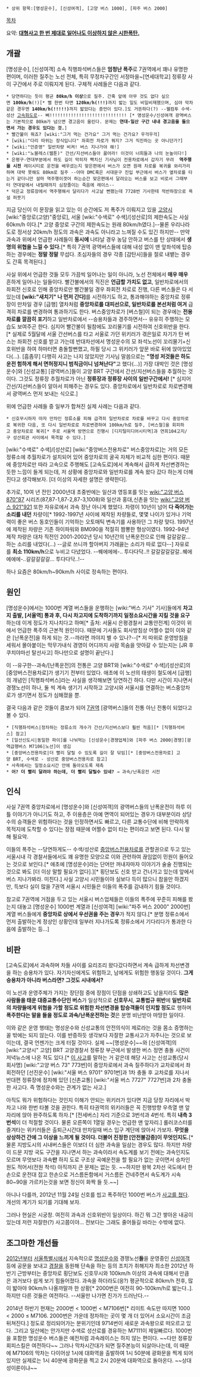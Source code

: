  * 상위 항목:[명성운수], [신성여객], [고양 버스 1000], [파주 버스 2000]

[[목차]]

요약: '''[[청해진해운 세월호 침몰 사고|대형사고 한 번 제대로 일어나도 이상하지 않은 시한폭탄.]]'''

== 개괄 ==
[명성운수], [신성여객] 소속 직행좌석버스들은 '''엄청난 폭주'''로 7권역에서 꽤나 유명한 편이며, 이러한 질주는 노선 전체, 특히 무정차구간인 서정마을~[연세대학교] 정류장 사이 구간에서 주로 이뤄지게 된다. 구체적 사례들은 다음과 같다.

 * 당연하다는 듯이 평균 '''80km/h 이상'''으로 질주. 간혹 앞에 아무 것도 없다 싶으면 '''100km/h'''(!)[* 삘 한번 타면 '''120km/h(!!!)'''까지 밟는 일도 비일비재했으며, 심야 막차같은 경우엔 '''140km/h(!!!!!)'''까지 밟았다는 증언이 있다.]도 거뜬하다(?) --웰컴투 수색-성산 [[고속화도로]]-- 삐!!!!!!!!!!!!!!!!!!!!!!!!!!!!! [* 명성운수/신성여객 광역버스는 기본적으로 80km가 넘으면 경고음이 울린다. 문제는 '''연대-일산 구간 내내 경고음을 들으면서 가는 경우도 있다는 것.''']
 * 빨간불이 뭐죠? [wiki:"그거 먹는 건가요" 그거 먹는 건가요? 우걱우걱]
 * [wiki:"다리 따위는 장식입니다" 좌회전 차로가 뭐지? 그거 직진하는 곳 아니던가?]
 * [wiki:"안준영" 일반차량 비켜! 버스 지나가야 해!]
 * [wiki:"노블레스(웹툰)" 간선/지선버스들아 꿇어라! 이것이 너희들과 나의 눈높이다!]
 * 은평구-연대부분에서 하도 길이 막히자 빡치신 기사님이 전용차로에서 갑자기 무려  '''역주행을 시전''' 레이시티로 운전을 배우셨는지 맞은편에서 버스가 오면 원래 차로를 복귀를 와리가리하며 대략 못해도 80km로 질주 --아마 DMC혹은 서대문구 진입 부근에서 버스가 옆차로를 타는거 같더니만 설마 역주행이겟어 하는순간 맞은편에서 달려오는 버스를 보고 비로서 그때부터 연대앞에서 내릴때까지 심장졸이는 죽음에 레이스--
 * 덕은교 정류장에서 역주행해서 달리다가 사고날 뻔했는데 7728번 기사한테 적반하장으로 욕설 퍼붓기


지금 당신이 이 문장을 읽고 있는 이 순간에도 저 폭주가 이뤄지고 있을 [[고양시]] [wiki:"중앙로(고양)"중앙로], 서울 [wiki:"수색로" 수색]/[성산로]의 제한속도는 사실 60km/h 이다.[* 고양 중앙로 구간의 제한속도는 원래 80km/h였다.]--물론 우리나라 도로 정서상 20km/h 정도의 과속은 과속도 아니라고 느껴질 수도 있긴 하지만-- 만약 과속과 위에서 언급한 사례들이 '''동시에''' 나타날 경우 농담 안하고 버스를 탄 상태에서 '''생명의 위협을 느낄 수 있다.'''[* 특히 7권역 광역버스들에 대해 내성 없이 맨 앞좌석에 탑승하는 경우에는 '''정말 정말''' 무섭다. 초심자들의 경우 각종 [감탄사]들을 절로 내뱉는 경우도 간혹 목격된다.]

사실 위에서 언급한 것들 모두 가끔씩 일어나는 일이 아니라, 노선 전체에서 '''매우 매우''' 흔하게 일어나는 일들이다. 빨간불에서의 직진은 '''언급할 가치도 없고''', 일반차로에서의 좌회전 신호로 인해 중앙차로만 빨간불일 경우 좌회전 차로로 진행, 다른 버스들은 다 서있는데 '''[wiki:"새치기" 나 먼저 간다]'''를 시전하기도 하고, 통과해야하는 중앙차로 정류장이 만차일 경우 [급행] 열차처럼 '''중앙차로를 대피선으로, 일반차로를 본선처럼 여겨''' 급격히 차로를 변경하여 통과하기도 한다. 버스중앙차로가 [버스철]이 되는 경우에는 '''전용차로를 깔끔히 포기'''하고 일반차로에서 --승용차들과 경주하면서-- 유유히 주행하는 모습도 보여주곤 한다. 심지어 빨간불이 될참에도 꼬리물기를 시전하여 신호위반을 한다. [* 실제로 5월달에 서울 간선버스를 타고 서울로 가던 위키러가 겪은일로 자기가 탄 버스는 좌회전 신호를 받고 가는데 반대차선에서 명성운수의 모 좌석노선이 꼬리물기+신호위반을 하여 하마터면 충돌할뻔했고, 하필 당시 그 위키러가 앞문 바로 뒤에 앉아있었다(...). [흠좀무] 다행히 사고는 나지 않았지만 기사님 말씀으로는 ''' "명성 저것들은 하도 운전 험하게 해서 면허정지니 범칙금이니 넘쳐난다" '''고 했다(...)] 가장 대박인 것은 [명성운수]와 [신성교통] [광역버스]들이 고양 BRT 구간에서 간선/지선버스들을 추월하는 것이다. 그것도 정류장 추월차로가 아닌 '''정류장과 정류장 사이의 일반구간에서!''' [* 심지어 간선/지선버스들이 알아서 피해주는 경우도 있다. 중앙차로에서 일반차로로 차로변경해서 광역버스 먼저 보내는 식으로.]

위에 언급한 사례들 중 일부가 합쳐진 실제 사례는 다음과 같다.

 * 신호무시하자 마자 만차인 정류소를 피해 급격히 일반차로로 차로를 바꾸고 다시 중앙차로로 복귀한 다음, 또 다시 일반차로로 차로변경하여 100km/h로 질주, [버스철]을 회피하고 중앙차로로 복귀[* 주로 서울역 방면으로 진행시 [디지털미디어시티역]과 연희104고지/구 성산회관 사이에서 목격할 수 있다.]
[wiki:"수색로" 수색]/[성산로] [wiki:"중앙버스전용차로" 버스중앙차로]는 거의 모든 정류소에 추월차로가 설치되어 있어 중앙차로의 굴곡 자체가 비교적 심한 편이다. 때문에 중앙차로만 따라 고속으로 주행해도 [고속도로]에서 계속해서 급하게 차선변경하는 듯한 느낌이 들게 되는데, 저 상황에 중앙차로와 일반차로를 계속 왔다 갔다 하는게 더해진다고 생각해보자. [더 이상의 자세한 설명은 생략한다].


추가로, 10여 년 전인 2000년대 초중반에는 일산과 영등포를 잇는 [[wiki:"고양 버스 870"87]] 시리즈(87,87-1,87-2,87-3,1008)와 일산과 홍대,신촌을 잇는 [[wiki:"고양 버스 921"921]] 또한 자유로에서 과속 장난 아니게 했었다. 차령이 10년이 넘어 '''다 죽어가는 소리를 내던''' 차량이[* 1992-1997년 사이에 제작된 차량들로, 몇몇 나이가 있거나 기억력이 좋은 버스 동호인들이 기억하는 오토매틱 변속기를 사용하던 그 차량 맞다. 1997년에 제작된 차량은 기존 하이파워와 BM090을 적절히 짬뽕한 형상이였다. 1992-94년 제작 차량은 대차 직전인 2001-2002년 당시 10년간의 난폭운전으로 인해 갈갈갈갈...하는 소리를 내었다(...) --글로 쓰니까 할아버지 가래끓는 소리가 따로 없다--] 자유로를 '''최소 110km/h'''으로 누비고 다녔었다. --쒜에에에-.. 투다다닥..!! 갈갈갈갈갈갈..쒜에에에에-..갈갈갈갈갈... 투다다닥..!--

하나 요즘은 80km/h~90km/h 사이로 정속하는 편이다.
== 원인 ==
[명성운수]에서는 1000번 계열 버스들을 운행하는 [wiki:"버스 기사" 기사]들에게 '''차고지 출발, [서울역] 통과 후, 다시 차고지에 도착하기까지 일정소요시간을 지킬 것을 요구'''하는데 이게 정도가 지나치다고 하며[* 출처: 서울시 은평경찰서 교통안전계] 이것이 위에서 언급한 폭주의 근본적 원인이다. 때문에 기사들도 회사방침상 어쩔수 없이 이와 같은 [난폭운전]을 하게 되는 것.--까라면 까야지 별 수 있나?--[* 저 따위로 운영방침을 세워서 몰아붙이는 막무가내식 경영이 어디까지 사람 목숨을 앗아갈 수 있는지는 [JR 후쿠치야마선 탈선사고] 하나만으로 설명이 끝난다.]

이 --유구한--과속/[난폭운전]의 전통은 고양 BRT와 [wiki:"수색로" 수색]/[성산로]의 [중앙버스전용차로]가 생기기 전부터 있었다. 애초에 이 노선의 태생이 철도에서 [급행]의 개념인 [직행좌석버스]라는 사실을 생각해보면 당연하긴 하다. 다만 시간이 지나면서 경쟁노선이 하나, 둘 씩 계속 생기기 시작하고 고양시와 서울시를 연결하는 버스중앙차로가 생기면서 정도가 심해졌을 뿐.

결국 다음과 같은 것들이 콤보가 되어 [[서울특별시 시내버스#s-2.8|7권역]] [광역버스]들의 전통 아닌 전통이 되었다고 볼 수 있다.

 * [직행좌석버스|정차하는 정류소의 개수가 간선/지선버스보다 훨씬 적음][* [직행좌석버스] 참고]
 * [일산신도시|동일한 파이]를 나눠먹는 [신성운수|경쟁업체]와 [파주 버스 2000|경쟁][광역급행버스 M7106|노선]이 생김
 * [중앙버스전용차로|더 빨리 달릴 수 있도록 길이 잘 닦임][* [중앙버스전용차로] 고양 BRT, 수색로 - 성산로 중앙버스전용차로 참고]
 * 사측에서는 일정소요시간 안에 돌아오도록 재촉
 * '''어? 더 빨리 달려야 하는데, 더 빨리 달릴수 있네?''' → 과속/난폭운전 시전

== 인식 ==
사실 7권역 중앙차로에서 [명성운수]와 [신성여객]의 광역버스들의 난폭운전이 하루 이틀 이야기가 아니기도 하고, 주 이용층은 아예 면역이 되어있는 경우가 대부분이라 상당수의 승객들은 위험하다는 것을 인정하면서도 빠르고, 다른 교통수단에 비해 안락하게 목적지에 도착할 수 있다는 장점 때문에 어쩔수 없이 타는 편이라고 보면 된다. 다시 말해 필요악.

이들의 폭주는 --당연하게도-- 수색/성산로 [[중앙버스전용차로]]를 관할권으로 두고 있는 서울시내 각 경찰서들에서도 꽤 유명한 모양으로 이와 관련하여 끊임없이 민원이 들어오는 것으로 보인다.[* 애초에 [명성운수]라는 단어만 꺼내자마자 이야기가 술술 진행되는 것으로 봐도 [더 이상 말할 필요가 없다].][* 횡단보도 신호 받고 건너가고 있는데 앞에서 버스 지나가봐라. 미친다.] 사실 고양시 시민들이야 실보다 득이 많으니 참을만 하겠지만, 득보다 실이 많을 7권역 서울시 시민들은 이들의 폭주를 감내하기 힘들 것이다.

참고로 7권역에 거점을 두고 있는 서울시 버스업체들은 이들의 폭주에 꾸준히 피해를 봤는지 대놓고 [명성운수] 1000번 계열과 [신성여객] [wiki:"파주 버스 2000"  2000번] 계열 버스들에게 '''중앙차로 상에서 우선권을 주는 경우'''가 적지 않다.[* 분명 정류소에서 먼저 출발하는게 정상인 상황인데 일부러 지나가도록 정류소에서 기다리다가 통과한 다음에 출발하는 등...]

== 비판 ==
[고속도로]에서 과속하며 차들 사이를 요리조리 왔다갔다하면서 계속 급하게 차선변경을 하는 승용차가 있다. 자기자신에게도 위험하고, 남에게도 위험한 행동일 것이다. '''그게 승용차가 아니라 버스라면? 그것도 시내에서?'''

이 노선과 운영주체가 가지는 장단점 중에 장점이 단점을 상쇄하고도 남을지라도 '''많은 사람들을 태운 대중교통수단인 버스'''가 일상적으로 '''신호무시''', '''교통법규 위반'''에 '''일반차로의 차량들에게 위협을 가할 정도로 위험한 차선변경을 탑승객들이 인지할 정도'''로 행하며 '''폭주한다는 말을 들을 정도로 과속/난폭운전하는 것'''은 분명 비난받아 마땅한 일이다.

이와 같은 운영 행태는 명성운수와 신성교통의 안전의식이 제로라는 것을 몸소 증명하는 꼴 밖에는 되지 않는다. 이를 반증하듯 생각보다 자잘한 교통사고가 자주나는 것으로 보이는데, 결국 언젠가는 크게 터질 것이다. 실제 ~~[명성운수]~~와 [신성여객]의 [wiki:"고양시" 고양] BRT 고양경찰서 정류장 부근에서 발생한 버스 정면 충돌 사건이 저녁뉴스에 나온 적도 있다.[* [http://news.naver.com/main/read.nhn?mode=LSD&mid=sec&sid1=102&oid=052&aid=0000333281 이 사고]를 말하는 거 같은데 해당 사고는 신성교통(당시 회사명) [wiki:"고양 버스 73" 773번]이 중앙차로에서 과속 질주하다가 교차로에서 좌회전하던 [선진운수] [wiki:"서울 버스 9701" 9701번]과 1차 충돌 후 교차로를 지나서 반대편 정류장에 정차해 있던 [신촌교통] [wiki:"서울 버스 7727" 7727번]과 2차 충돌한 사고다. 즉 명성운수와는 관계가 없는 사고.]

아직도 뭐가 위험하다는 것인지 이해가 안되는 위키러가 있다면 지금 당장 자리에서 박차고 나와 한번 타볼 것을 권한다. 특히 타권역의 위키러들은 꼭 진행방향 우측열 맨 앞자리에 앉아 완주하도록 하자.[* [전세버스] 자리 기준으로 3번석과 4번석. 특히 '''내측 3번석'''이 더 적절할 것이다. 물론 오른쪽이 1열일 경우는 언급한 맨 앞자리.] 롤러코스터를 즐겨타는 위키러들은 출퇴근시간대 만차일때 버스 입구 계단에 앉아서 가보자. '''무엇을 상상하건 간에 그 이상을 느끼게 될 것이다. 더불어 진정한 [안전불감증]이 무엇인지도.'''[* 물론 지방도시의 시내버스들은 이보더 더 심한 과속을 일삼는 경우도 많다. 하지만 차량이 드문 지방 국도 구간을 지나면서 하는 과속이라서 속도계를 보기 전에는 과속인지도 모르며 무엇보다 과속'''만''' 하지 도로 구조상 곡예운전을 할 필요가 없는 곳이면서 승차인원도 적어서(전원 착석) 아직까지 큰 문제는 없는 듯. ~~하지만 왕복 2차선 국도에서 한손으로 운전대 잡고 한손으로 거스름돈함에서 거스름돈 건네주면서 속도계가 시속 80~90을 가르키는것을 보면 정신이 화짝 들 듯.~~] 

아니나 다를까, 2012년 11월 24일 신호를 씹고 폭주하던 1000번 버스가 [http://www.nocutnews.co.kr/Show.asp?IDX=2326289 사고를 쳤다]. 개선의 계기가 되기를 기대해 보자.

그러나 현실은 시궁창. 여전히 과속과 신호위반이 일상이다. 하긴 뭐 그간 쌓아온 내공이 있는데 저런 자잘한(?) 사고쯤이야... 전보다는 그래도 줄어들길 바라는 수밖에 없다.

== 조그마한 개선들 ==
[[2012년]]부터 [[서울특별시]]에서 지속적으로 [[명성운수]]와 경쟁노선'''들'''을 운영중인 [[신성여객]] 등에 공문을 보내고 [[경찰]]을 동원해 단속을 하는 등의 조치가 취해지자 최소한 2012년 하반기 근방부터는 중앙차로 횡단보도 신호무시와 100km/h 이상의 과속에 대해서 만큼은 과거보다 쉽게 보기 힘들어졌다. 과속을 하더라도(응?) 평균적으로 80km/h 전후, 많이 밟아야 90km/h 나올까말까 한 상황[* 2000번은 여전히 90-100km/h로 밟는다..]. 하지만 다른 것들은 여전하다. --서울만 나가면 진가가 드러난다.--

2014년 하반기 현재는 2000번 < 1000번 < M7106번[* 리미트 속도만 따지면 1000 < 2000 ≤ M7106. 2000번은 가운데 정차하는 곳이 몇 개 더 있어서 소요시간이 조금 뒤쳐진다.] 정도로 정리되어가는 분위기인데 9714번이 새로운 과속왕으로 떠오르고 있다. 그리고 일산에는 안가지만 수색로 성산로를 경유하는 M7111이 제일빠르다. 1000번을 포함한 명성운수 버스들은 예전처럼 과속레이스는 하지 않는 편이다. ~~다만 정류장 회피스킬은 여전하다~~ 그러나 막차시간대가 되면 질주본능이 되살아나는데, 이 때문에 M7106의 막차는 다이어상 1시에 대화역을 출발하여 1시 50분에 광화문을 찍게 되어 있지만 실제로는 1시 40분에 광화문을 찍고 2시 20분에 대화역으로 돌아온다. ~~상대성이론이냐~~
